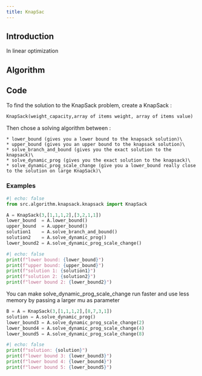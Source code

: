 ```yaml
---
title: KnapSac
---
```


## Introduction
In linear optimization

## Algorithm

## Code
To find the solution to the KnapSack problem, create a KnapSack :
```python
KnapSack(weight_capacity,array of items weight, array of items value)
```
Then chose a solving algorithm between :\

    * lower_bound (gives you a lower bound to the knapsack solution)\
    * upper_bound (gives you an upper bound to the knapsack solution)\
    * solve_branch_and_bound (gives you the exact solution to the knapsack)\
    * solve_dynamic_prog (gives you the exact solution to the knapsack)\
    * solve_dynamic_prog_scale_change (give you a lower_bound really close to the solution on large KnapSack)\


### Examples

```python
#| echo: false
from src.algorithm.knapsack.knapsack import KnapSack
```

```python
A = KnapSack(3,[1,1,1,2],[3,2,1,1])
lower_bound  = A.lower_bound()
upper_bound  = A.upper_bound()
solution1    = A.solve_branch_and_bound()
solution2    = A.solve_dynamic_prog()
lower_bound2 = A.solve_dynamic_prog_scale_change()
```
```python
#| echo: false
print(f"lower bound: {lower_bound}")
print(f"upper bound: {upper_bound}")
print(f"solution 1: {solution1}")
print(f"solution 2: {solution2}")
print(f"lower bound 2: {lower_bound2}")
```
You can make solve_dynamic_prog_scale_change run faster and use less memory by passing a larger mu as parameter\
```python
B = A = KnapSack(3,[1,1,1,2],[8,7,3,1])
solution = A.solve_dynamic_prog()
lower_bound3 = A.solve_dynamic_prog_scale_change(2)
lower_bound4 = A.solve_dynamic_prog_scale_change(4)
lower_bound5 = A.solve_dynamic_prog_scale_change(8)
```
```python
#| echo: false
print(f"solution: {solution}")
print(f"lower bound 3: {lower_bound3}")
print(f"lower bound 4: {lower_bound4}")
print(f"lower bound 5: {lower_bound5}")
```